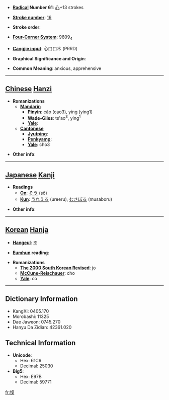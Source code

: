 * '''[[Wiktionary:Chinese radical index| Radical]] Number 61''': [[Wiktionary:Chinese radical index 心|心]]+13 strokes

* '''[[Wiktionary:Chinese total strokes index|Stroke number]]''': [[Wiktionary:Chinese total strokes index 16|16]]

* '''Stroke order''': 

* '''[[Wiktionary:Chinese four corner index|Four-Corner System]]''': 9609<sub>4</sub>

* '''[[Wiktionary:Chinese Cangjie index|Cangjie input]]''': 心口口木 (PRRD)

* '''Graphical Significance and Origin''': 

* '''Common Meaning''': anxious, apprehensive

----

== [[Chinese]] [[Hanzi]] ==

* '''Romanizations'''
** '''[[Mandarin]]'''
*** '''[[Pinyin]]''': cǎo (cao3), yīng (ying1)
*** '''[[Wade-Giles]]''': ts'ao<sup>3</sup>, ying<sup>1</sup>
*** '''[[Yale]]''': 
** '''[[Cantonese]]'''
*** '''[[Jyutping]]''':
*** '''[[Penkyamp]]''': 
*** '''[[Yale]]''': cho3

* '''Other info''': 

----

== [[Japanese]] [[Kanji]] ==

* '''Readings'''
** '''[[On]]''': [[そう]] (sō)
** '''[[Kun]]''': [[うれえる]] (ureeru), [[むさぼる]] (musaboru)

* '''Other info''':  

----

== [[Korean]] [[Hanja]] ==

* '''[[Hangeul]]''': 조

* '''[[Eumhun]] reading''': 

* '''Romanizations'''
** '''[[The 2000 South Korean Revised Romanization|The 2000 South Korean Revised]]''': jo
** '''[[McCune-Reischauer]]''': cho
** '''[[Yale]]''': co

----

== Dictionary Information ==

* KangXi: 0405.170
* Morobashi: 11325
* Dae Jaweon: 0745.270
* Hanyu Da Zidian: 42361.020

== Technical Information ==

* '''Unicode''':
** Hex: 61C6
** Decimal: 25030
* '''Big5''':
** Hex: E97B
** Decimal: 59771

[[fr:懆]]
